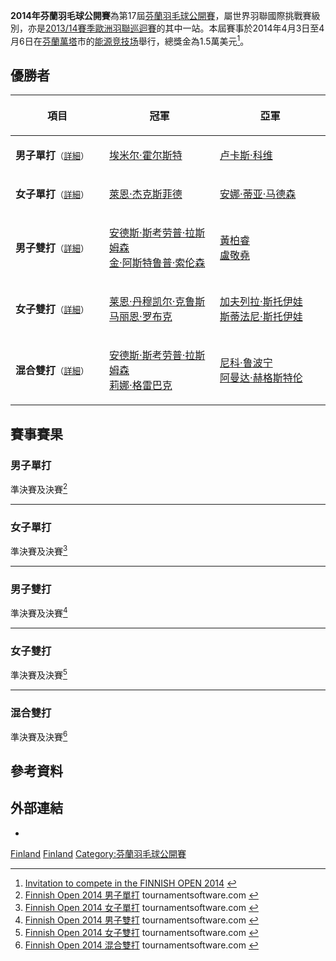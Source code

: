 {{noteTA|G1=Badminton}}
{{infobox badminton event
|name           = 2014年芬蘭羽毛球公開賽
|image          = 
|size           = 
|caption        =
|dates          = 2014年4月3日－4月6日
|number_edition = 第17屆
|level          = 4A
|prize_money    = 1.5萬美元
|location       = {{FIN}}[[萬塔|萬塔]]
|venue          = [[能源竞技场|能源竞技场]]
|previous       = 2013年芬蘭羽毛球公開賽 
|next           = 2015年芬蘭羽毛球公開賽
}}
'''2014年芬蘭羽毛球公開賽'''為第17屆[[芬蘭羽毛球公開賽|芬蘭羽毛球公開賽]]，屬世界羽聯國際挑戰賽級別，亦是[[2013/14賽季歐洲羽聯巡迴賽|2013/14賽季歐洲羽聯巡迴賽]]的其中一站。本屆賽事於2014年4月3日至4月6日在[[芬蘭|芬蘭]][[萬塔|萬塔]]市的[[能源竞技场|能源竞技场]]舉行，總獎金為1.5萬美元<ref>[http://www.bwfbadminton.org/file.aspx?id=526521&dl=1 Invitation to compete in the FINNISH OPEN 2014] {{Wayback|url=http://www.bwfbadminton.org/file.aspx?id=526521&dl=1 |date=20140408212329 }}{{en}}</ref>。

== 優勝者 ==
{| class=wikitable style="font-size:small"
!width="200"|項目
!width="250"|冠軍
!width="250"|亞軍
|-
|'''男子單打'''<small>（[[#男子單打|詳細]]）</small>
|{{flagicon|DEN}} [[埃米尔·霍尔斯特|埃米尔·霍尔斯特]]
|{{flagicon|FRA}} [[卢卡斯·科维|卢卡斯·科维]]
|-
|'''女子單打'''<small>（[[#女子單打|詳細]]）</small>
|{{flagicon|DEN}} [[萊恩·杰克斯菲德|萊恩·杰克斯菲德]]
|{{flagicon|DEN}} [[安娜·蒂亚·马德森|安娜·蒂亚·马德森]]
|-
|'''男子雙打'''<small>（[[#男子雙打|詳細]]）</small>
|{{flagicon|DEN}} [[安德斯·斯考劳普·拉斯姆森|安德斯·斯考劳普·拉斯姆森]]<br/>{{flagicon|DEN}} [[金·阿斯特鲁普·索伦森|金·阿斯特鲁普·索伦森]]
|{{flagicon|TPE}} [[黃柏睿|黃柏睿]]<br/>{{flagicon|TPE}} [[盧敬堯|盧敬堯]]
|-
|'''女子雙打'''<small>（[[#女子雙打|詳細]]）</small>
|{{flagicon|DEN}} [[莱恩·丹穆凯尔·克鲁斯|莱恩·丹穆凯尔·克鲁斯]]<br/>{{flagicon|DEN}} [[马丽恩·罗布克|马丽恩·罗布克]]
|{{flagicon|BUL}} [[加夫列拉·斯托伊娃|加夫列拉·斯托伊娃]]<br/>{{flagicon|BUL}} [[斯蒂法尼·斯托伊娃|斯蒂法尼·斯托伊娃]]
|-
|'''混合雙打'''<small>（[[#混合雙打|詳細]]）</small>
|{{flagicon|DEN}} [[安德斯·斯考劳普·拉斯姆森|安德斯·斯考劳普·拉斯姆森]]<br/>{{flagicon|DEN}} [[莉娜·格雷巴克|莉娜·格雷巴克]]
|{{flagicon|SWE}} [[尼科·鲁波宁|尼科·鲁波宁]]<br/>{{flagicon|SWE}} [[阿曼达·赫格斯特伦|阿曼达·赫格斯特伦]]
|}

== 賽事賽果 ==
=== 男子單打 ===
;準決賽及決賽<ref name="MS">[http://bwf.tournamentsoftware.com/sport/draw.aspx?id=63DE3BC7-5A79-4F6E-81F2-7CEE92D4DFFA&draw=2 Finnish Open 2014 男子單打] {{Webarchive|url=https://archive.is/20140408061827/http://bwf.tournamentsoftware.com/sport/draw.aspx?id=63DE3BC7-5A79-4F6E-81F2-7CEE92D4DFFA&draw=2 |date=2014-04-08 }} tournamentsoftware.com {{en}}</ref>
{{4TeamBracket-Tennis3-v2
| team-width=200
| RD1-seed1=5
| RD1-team1='''{{flagicon|DEN}} [[埃米尔·霍尔斯特|埃米尔·霍尔斯特]]
| RD1-score1-1='''21
| RD1-score1-2='''21
| RD1-score1-3=
| RD1-seed2=7
| RD1-team2={{flagicon|IRL}} [[斯科特·埃文斯|斯科特·埃文斯]]
| RD1-score2-1=11
| RD1-score2-2=19
| RD1-score2-3=

| RD1-seed3=
| RD1-team3={{flagicon|DEN}} [[郭忠全|郭忠全]]
| RD1-score3-1=14
| RD1-score3-2=18
| RD1-score3-3=
| RD1-seed4=8
| RD1-team4='''{{flagicon|FRA}} [[卢卡斯·科维|卢卡斯·科维]]
| RD1-score4-1='''21
| RD1-score4-2='''21
| RD1-score4-3=

| RD2-seed1=5
| RD2-team1='''{{flagicon|DEN}} [[埃米尔·霍尔斯特|埃米尔·霍尔斯特]]
| RD2-score1-1='''21
| RD2-score1-2='''21
| RD2-score1-3=
| RD2-seed2=8
| RD2-team2={{flagicon|FRA}} [[卢卡斯·科维|卢卡斯·科维]]
| RD2-score2-1=6
| RD2-score2-2=15
| RD2-score2-3=
}}
----

=== 女子單打 ===
;準決賽及決賽<ref name="WS">[http://bwf.tournamentsoftware.com/sport/draw.aspx?id=63DE3BC7-5A79-4F6E-81F2-7CEE92D4DFFA&draw=4 Finnish Open 2014 女子單打] {{Webarchive|url=https://archive.is/20140408061803/http://bwf.tournamentsoftware.com/sport/draw.aspx?id=63DE3BC7-5A79-4F6E-81F2-7CEE92D4DFFA&draw=4 |date=2014-04-08 }} tournamentsoftware.com {{en}}</ref>
{{4TeamBracket-Tennis3-v2
| team-width=200
| RD1-seed1=5
| RD1-team1='''{{flagicon|DEN}} [[萊恩·杰克斯菲德|萊恩·杰克斯菲德]]
| RD1-score1-1='''21
| RD1-score1-2='''21
| RD1-score1-3=
| RD1-seed2=4
| RD1-team2={{flagicon|BUL}} [[斯蒂法尼·斯托伊娃|斯蒂法尼·斯托伊娃]]
| RD1-score2-1=15
| RD1-score2-2=15
| RD1-score2-3=

| RD1-seed3=3
| RD1-team3={{flagicon|RUS}} [[娜塔莉亚·佩米诺娃|娜塔莉亚·佩米诺娃]]
| RD1-score3-1=20
| RD1-score3-2=12
| RD1-score3-3=
| RD1-seed4=
| RD1-team4='''{{flagicon|DEN}} [[安娜·蒂亚·马德森|安娜·蒂亚·马德森]]
| RD1-score4-1='''22
| RD1-score4-2='''21
| RD1-score4-3=

| RD2-seed1=5
| RD2-team1='''{{flagicon|DEN}} [[萊恩·杰克斯菲德|萊恩·杰克斯菲德]]
| RD2-score1-1='''21
| RD2-score1-2=''13
| RD2-score1-3=
| RD2-seed2=
| RD2-team2={{nowrap|{{flagicon|DEN}} [[安娜·蒂亚·马德森|安娜·蒂亚·马德森]] (中途退出) }}
| RD2-score2-1=9
| RD2-score2-2=''3
| RD2-score2-3=
}}
----

=== 男子雙打 ===
;準決賽及決賽<ref name="MD">[http://bwf.tournamentsoftware.com/sport/draw.aspx?id=63DE3BC7-5A79-4F6E-81F2-7CEE92D4DFFA&draw=5 Finnish Open 2014 男子雙打] tournamentsoftware.com {{en}}</ref>
{{4TeamBracket-Tennis3-v2
| team-width=200
| RD1-seed1=1
| RD1-team1='''{{flagicon|DEN}} [[安德斯·斯考劳普·拉斯姆森|安德斯·斯考劳普·拉斯姆森]]<br/> {{flagicon|DEN}} [[金·阿斯特鲁普·索伦森|金·阿斯特鲁普·索伦森]]
| RD1-score1-1='''21
| RD1-score1-2='''21
| RD1-score1-3=
| RD1-seed2=
| RD1-team2={{flagicon|DEN}} [[弗雷德里克·科尔伯格|弗雷德里克·科尔伯格]]<br/> {{flagicon|DEN}} [[米克尔·米克尔森|米克尔·米克尔森]]
| RD1-score2-1=16
| RD1-score2-2=12
| RD1-score2-3=

| RD1-seed3=7
| RD1-team3={{flagicon|DEN}} [[马蒂亚斯·克里斯蒂安森|马蒂亚斯·克里斯蒂安森]]<br/> {{flagicon|DEN}} [[大卫·道嘉德|大卫·道嘉德]]
| RD1-score3-1='''21
| RD1-score3-2=4
| RD1-score3-3=10
| RD1-seed4=5
| RD1-team4='''{{flagicon|TPE}} [[黃柏睿|黃柏睿]]<br/> {{flagicon|TPE}} [[盧敬堯|盧敬堯]]
| RD1-score4-1=19
| RD1-score4-2='''21
| RD1-score4-3='''21

| RD2-seed1=1
| RD2-team1='''{{flagicon|DEN}} [[安德斯·斯考劳普·拉斯姆森|安德斯·斯考劳普·拉斯姆森]]<br/> {{flagicon|DEN}} [[金·阿斯特鲁普·索伦森|金·阿斯特鲁普·索伦森]]
| RD2-score1-1='''21
| RD2-score1-2='''21
| RD2-score1-3=
| RD2-seed2=5
| RD2-team2={{flagicon|TPE}} [[黃柏睿|黃柏睿]]<br/> {{flagicon|TPE}} [[盧敬堯|盧敬堯]]
| RD2-score2-1=18
| RD2-score2-2=17
| RD2-score2-3=
}}
----

=== 女子雙打 ===
;準決賽及決賽<ref name="WD">[http://bwf.tournamentsoftware.com/sport/draw.aspx?id=63DE3BC7-5A79-4F6E-81F2-7CEE92D4DFFA&draw=6 Finnish Open 2014 女子雙打] tournamentsoftware.com {{en}}</ref>
{{4TeamBracket-Tennis3-v2
| team-width=200
| RD1-seed1=1
| RD1-team1='''{{nowrap|{{flagicon|DEN}} [[莱恩·丹穆凯尔·克鲁斯|莱恩·丹穆凯尔·克鲁斯]]<br/> {{flagicon|DEN}} [[马丽恩·罗布克|马丽恩·罗布克]]}}
| RD1-score1-1='''21
| RD1-score1-2='''21
| RD1-score1-3=
| RD1-seed2=
| RD1-team2={{flagicon|RUS}} [[维多利亚·德尔根诺娃|维多利亚·德尔根诺娃]]<br/> {{flagicon|RUS}} [[奥尔佳·莫罗佐娃|奥尔佳·莫罗佐娃]]
| RD1-score2-1=15
| RD1-score2-2=18
| RD1-score2-3=

| RD1-seed3=4
| RD1-team3={{flagicon|RUS}} [[奥尔佳·戈洛瓦诺娃|奥尔佳·戈洛瓦诺娃]]<br/> {{flagicon|RUS}} [[维多利亚·沃罗比娃|维多利亚·沃罗比娃]]
| RD1-score3-1=8
| RD1-score3-2=15
| RD1-score3-3=
| RD1-seed4=2
| RD1-team4='''{{flagicon|BUL}} [[加夫列拉·斯托伊娃|加夫列拉·斯托伊娃]]<br/> {{flagicon|BUL}} [[斯蒂法尼·斯托伊娃|斯蒂法尼·斯托伊娃]]
| RD1-score4-1='''21
| RD1-score4-2='''21
| RD1-score4-3=

| RD2-seed1=1
| RD2-team1='''{{nowrap|{{flagicon|DEN}} [[莱恩·丹穆凯尔·克鲁斯|莱恩·丹穆凯尔·克鲁斯]]<br/> {{flagicon|DEN}} [[马丽恩·罗布克|马丽恩·罗布克]]}}
| RD2-score1-1='''21
| RD2-score1-2='''21
| RD2-score1-3=
| RD2-seed2=2
| RD2-team2={{flagicon|BUL}} [[加夫列拉·斯托伊娃|加夫列拉·斯托伊娃]]<br/> {{flagicon|BUL}} [[斯蒂法尼·斯托伊娃|斯蒂法尼·斯托伊娃]]
| RD2-score2-1=17
| RD2-score2-2=14
| RD2-score2-3=
}}
----

=== 混合雙打 ===
;準決賽及決賽<ref name="XD">[http://bwf.tournamentsoftware.com/sport/draw.aspx?id=63DE3BC7-5A79-4F6E-81F2-7CEE92D4DFFA&draw=8 Finnish Open 2014 混合雙打] tournamentsoftware.com {{en}}</ref>
{{4TeamBracket-Tennis3-v2
| team-width=200
| RD1-seed1=1
| RD1-team1='''{{nowrap|{{flagicon|DEN}} [[安德斯·斯考劳普·拉斯姆森|安德斯·斯考劳普·拉斯姆森]]<br/> {{flagicon|DEN}} [[莉娜·格雷巴克|莉娜·格雷巴克]]}}
| RD1-score1-1='''21
| RD1-score1-2='''21
| RD1-score1-3=
| RD1-seed2=3
| RD1-team2={{flagicon|IRL}} [[山姆·马吉|山姆·马吉]]<br/> {{flagicon|IRL}} [[克洛伊·马吉|克洛伊·马吉]]
| RD1-score2-1=16
| RD1-score2-2=16
| RD1-score2-3=

| RD1-seed3=4
| RD1-team3={{flagicon|ENG}} [[克里斯托弗·高斯|克里斯托弗·高斯]]<br/> {{flagicon|ENG}} [[艾莉莎·林姆|艾莉莎·林姆]]
| RD1-score3-1=20
| RD1-score3-2=19
| RD1-score3-3=
| RD1-seed4=2
| RD1-team4='''{{flagicon|SWE}} [[尼科·鲁波宁|尼科·鲁波宁]]<br/> {{flagicon|SWE}} [[阿曼达·赫格斯特伦|阿曼达·赫格斯特伦]]
| RD1-score4-1='''22
| RD1-score4-2='''21
| RD1-score4-3=

| RD2-seed1=1
| RD2-team1='''{{nowrap|{{flagicon|DEN}} [[安德斯·斯考劳普·拉斯姆森|安德斯·斯考劳普·拉斯姆森]]<br/> {{flagicon|DEN}} [[莉娜·格雷巴克|莉娜·格雷巴克]]}}
| RD2-score1-1=22
| RD2-score1-2='''21
| RD2-score1-3='''21
| RD2-seed2=2
| RD2-team2={{flagicon|SWE}} [[尼科·鲁波宁|尼科·鲁波宁]]<br/> {{flagicon|SWE}} [[阿曼达·赫格斯特伦|阿曼达·赫格斯特伦]]
| RD2-score2-1='''24
| RD2-score2-2=19
| RD2-score2-3=13
}}

== 參考資料 ==
{{Reflist}}

==外部連結==
*{{official|http://www.badminton.fi/finnishopen}}{{fi}}

[[Category:2014年世界羽聯國際挑戰賽|Finland]]
[[Category:2013/14賽季歐洲羽聯巡迴賽|Finland]]
[[Category:芬蘭羽毛球公開賽|Category:芬蘭羽毛球公開賽]]
